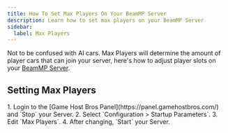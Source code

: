 ```yaml
---
title: How To Set Max Players On Your BeamMP Server
description: Learn how to set max players on your BeamMP Server
sidebar:
  label: Max Players
---
```


Not to be confused with AI cars. Max Players will determine the amount of player cars that can join your server, here's how to adjust player slots on your [BeamMP Server](https://www.gamehostbros.com/beammp-server-hosting/).

## Setting Max Players

<Steps>
1. Login to the [Game Host Bros Panel](https://panel.gamehostbros.com/) and `Stop` your Server.
2. Select `Configuration > Startup Parameters`.
3. Edit `Max Players`.
4. After changing, `Start` your Server.
</Steps>
